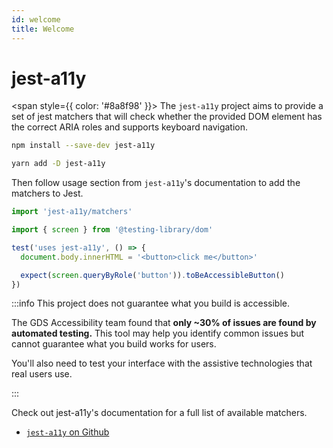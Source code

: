 ```yaml
---
id: welcome
title: Welcome
---
```



# jest-a11y

<span style={{ color: '#8a8f98' }}>
  The `jest-a11y` project aims to provide a set of jest matchers that will check whether the provided DOM element has the correct ARIA roles and
  supports keyboard navigation.
</span>

<Tabs>
  <TabItem value="npm">

```sh
npm install --save-dev jest-a11y
```

  </TabItem>
  <TabItem default value="yarn">

```sh
yarn add -D jest-a11y
```

  </TabItem>
</Tabs>

Then follow usage section from `jest-a11y`'s documentation to add the matchers to Jest.

```js
import 'jest-a11y/matchers'
```

```js
import { screen } from '@testing-library/dom'

test('uses jest-a11y', () => {
  document.body.innerHTML = '<button>click me</button>'

  expect(screen.queryByRole('button')).toBeAccessibleButton()
})
```

:::info This project does not guarantee what you build is accessible.

The GDS Accessibility team found that **only ~30% of issues are found by automated testing.** This tool may help you identify common issues but cannot guarantee what you build works for users.

You'll also need to test your interface with the assistive technologies that real users use.

:::

Check out jest-a11y's documentation for a full list of available matchers.

- [`jest-a11y` on Github](https://github.com/veiko/jest-a11y)
